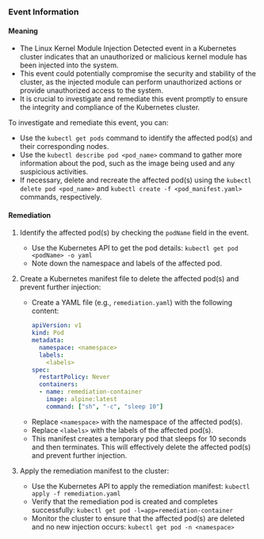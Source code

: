 
### Event Information

#### Meaning

- The Linux Kernel Module Injection Detected event in a Kubernetes cluster indicates that an unauthorized or malicious kernel module has been injected into the system.
- This event could potentially compromise the security and stability of the cluster, as the injected module can perform unauthorized actions or provide unauthorized access to the system.
- It is crucial to investigate and remediate this event promptly to ensure the integrity and compliance of the Kubernetes cluster. 

To investigate and remediate this event, you can:
- Use the `kubectl get pods` command to identify the affected pod(s) and their corresponding nodes.
- Use the `kubectl describe pod <pod_name>` command to gather more information about the pod, such as the image being used and any suspicious activities.
- If necessary, delete and recreate the affected pod(s) using the `kubectl delete pod <pod_name>` and `kubectl create -f <pod_manifest.yaml>` commands, respectively.

#### Remediation

1. Identify the affected pod(s) by checking the `podName` field in the event.
   - Use the Kubernetes API to get the pod details: `kubectl get pod <podName> -o yaml`
   - Note down the namespace and labels of the affected pod.

2. Create a Kubernetes manifest file to delete the affected pod(s) and prevent further injection:
   - Create a YAML file (e.g., `remediation.yaml`) with the following content:
     ```yaml
     apiVersion: v1
     kind: Pod
     metadata:
       namespace: <namespace>
       labels:
         <labels>
     spec:
       restartPolicy: Never
       containers:
       - name: remediation-container
         image: alpine:latest
         command: ["sh", "-c", "sleep 10"]
     ```
   - Replace `<namespace>` with the namespace of the affected pod(s).
   - Replace `<labels>` with the labels of the affected pod(s).
   - This manifest creates a temporary pod that sleeps for 10 seconds and then terminates. This will effectively delete the affected pod(s) and prevent further injection.

3. Apply the remediation manifest to the cluster:
   - Use the Kubernetes API to apply the remediation manifest: `kubectl apply -f remediation.yaml`
   - Verify that the remediation pod is created and completes successfully: `kubectl get pod -l=app=remediation-container`
   - Monitor the cluster to ensure that the affected pod(s) are deleted and no new injection occurs: `kubectl get pod -n <namespace>`


